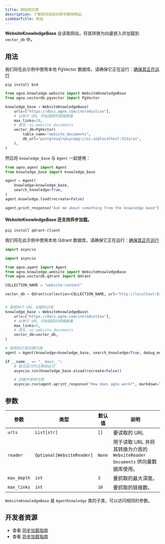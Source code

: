 ```yaml
---
title: 网站知识库
description: 了解如何在知识库中使用网站。
sidebarTitle: 网站
---
```


**WebsiteKnowledgeBase** 会读取网站，将其转换为向量嵌入并加载到 `vector_db` 中。

## 用法

<Note>

我们将在此示例中使用本地 PgVector 数据库。请确保它正在运行：[确保其正在运行](https://docs.agno.com/vectordb/pgvector)

</Note>

```shell
pip install bs4
```

```python knowledge_base.py
from agno.knowledge.website import WebsiteKnowledgeBase
from agno.vectordb.pgvector import PgVector

knowledge_base = WebsiteKnowledgeBase(
    urls=["https://docs.agno.com/introduction"],
    # 从种子 URL 开始跟踪的链接数量
    max_links=10,
    # 表名：ai.website_documents
    vector_db=PgVector(
        table_name="website_documents",
        db_url="postgresql+psycopg://ai:ai@localhost:5532/ai",
    ),
)
```

然后将 `knowledge_base` 与 `Agent` 一起使用：

```python agent.py
from agno.agent import Agent
from knowledge_base import knowledge_base

agent = Agent(
    knowledge=knowledge_base,
    search_knowledge=True,
)
agent.knowledge.load(recreate=False)

agent.print_response("Ask me about something from the knowledge base")
```

#### WebsiteKnowledgeBase 还支持异步加载。

```shell
pip install qdrant-client
```
我们将在此示例中使用本地 Qdrant 数据库。请确保它正在运行：[确保其正在运行](https://docs.agno.com/vectordb/qdrant)

```python async_knowledge_base.py
import asyncio

import asyncio

from agno.agent import Agent
from agno.knowledge.website import WebsiteKnowledgeBase
from agno.vectordb.qdrant import Qdrant

COLLECTION_NAME = "website-content"

vector_db = Qdrant(collection=COLLECTION_NAME, url="http://localhost:6333")


# 使用种子 URL 创建知识库
knowledge_base = WebsiteKnowledgeBase(
    urls=["https://docs.agno.com/introduction"],
    # 从种子 URL 开始跟踪的链接数量
    max_links=5,
    # 表名：ai.website_documents
    vector_db=vector_db,
)

# 使用知识库创建代理
agent = Agent(knowledge=knowledge_base, search_knowledge=True, debug_mode=True)

if __name__ == "__main__":
    # 首次运行时注释掉此行
    asyncio.run(knowledge_base.aload(recreate=False))

    # 创建并使用代理
    asyncio.run(agent.aprint_response("How does agno work?", markdown=True))
```


## 参数

| 参数 | 类型 | 默认值 | 说明 |
| ----------- | ----------- | ----------- | ----------- |
| `urls` | `List[str]` | `[]` | 要读取的 URL |
| `reader` | `Optional[WebsiteReader]` | `None` | 用于读取 URL 并将其转换为介质的 `WebsiteReader` `Documents` 供向量数据库使用。 |
| `max_depth` | `int` | `3` | 要抓取的最大深度。 |
| `max_links` | `int` | `10` | 要抓取的链接数。 |

`WebsiteKnowledgeBase` 是 `AgentKnowledge` 类的子类，可以访问相同的参数。

## 开发者资源

- 查看 [同步加载指南](https://github.com/agno-agi/agno/blob/main/cookbook/agent_concepts/knowledge/website_kb.py)
- 查看 [异步加载指南](https://github.com/agno-agi/agno/blob/main/cookbook/agent_concepts/knowledge/website_kb_async.py)